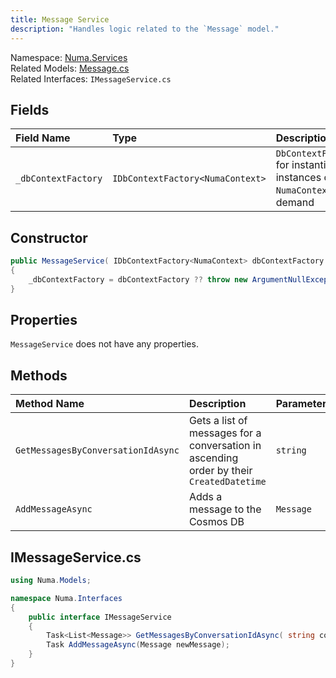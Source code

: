 ```yaml
---
title: Message Service
description: "Handles logic related to the `Message` model."
---
```


Namespace: [Numa.Services](numaservices)<br />
Related Models: [Message.cs](../models/message)<br />
Related Interfaces: `IMessageService.cs`

## Fields
| Field Name | Type | Description |
|:-----------|:-----------|:------------|
|`_dbContextFactory`|`IDbContextFactory<NumaContext>`|`DbContextFactory` for instantiating instances of `NumaContext` on-demand|

## Constructor
```csharp
public MessageService( IDbContextFactory<NumaContext> dbContextFactory )
{
    _dbContextFactory = dbContextFactory ?? throw new ArgumentNullException( nameof( dbContextFactory ) );
}
```

## Properties
`MessageService` does not have any properties.

## Methods
| Method Name | Description | Parameters | Return Type |
|:-----------|:-----------|:------------|:------------|
|`GetMessagesByConversationIdAsync`|Gets a list of messages for a conversation in ascending order by their `CreatedDatetime`|`string`|`Task<List<Message>>`|
|`AddMessageAsync`|Adds a message to the Cosmos DB|`Message`|`Task`|

## IMessageService.cs
```csharp
using Numa.Models;

namespace Numa.Interfaces
{
    public interface IMessageService
    {
        Task<List<Message>> GetMessagesByConversationIdAsync( string conversationId );
        Task AddMessageAsync(Message newMessage);
    }
}
```